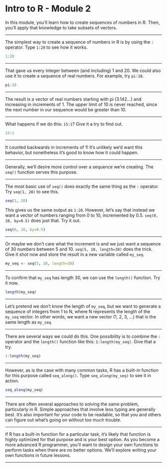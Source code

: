 Intro to R - Module 2
========================================================

In this module, you'll learn how to create sequences of numbers in R. Then, you'll apply that knowledge to take subsets of vectors.

---

The simplest way to create a sequence of numbers in R is by using the `:` operator. Type `1:20` to see how it works.

```r
1:20
```

---

That gave us every integer between (and including) 1 and 20. We could also use it to create a sequence of real numbers. For example, try `pi:10`.

```r
pi:10
```

---

The result is a vector of real numbers starting with pi (3.142...) and increasing in increments of 1. The upper limit of 10 is never reached, since the next number in our sequence would be greater than 10.

---

What happens if we do this: `15:1`? Give it a try to find out.

```r
15:1
```

---

It counted backwards in increments of 1! It's unlikely we'd want this behavior, but nonetheless it's good to know how it could happen.

---

Generally, we'll desire more control over a sequence we're creating. The `seq()` function serves this purpose.

---

The most basic use of `seq()` does exactly the same thing as the `:` operator. Try `seq(1, 20)` to see this.

```r
seq(1, 20)
```

This gives us the same output as `1:20`. However, let's say that instead we want a vector of numbers ranging from 0 to 10, incremented by 0.5. `seq(0, 10, by=0.5)` does just that. Try it out.

```r
seq(0, 10, by=0.5)
```

---

Or maybe we don't care what the increment is and we just want a sequence of 30 numbers between 5 and 10. `seq(5, 10, length=30)` does the trick. Give it shot now and store the result in a new variable called `my_seq`.

```r
my_seq <- seq(5, 10, length=30)
```

---

To confirm that `my_seq` has length 30, we can use the `length()` function. Try it now.

```r
length(my_seq)
```

---

Let's pretend we don't know the length of `my_seq`, but we want to generate a sequence of integers from 1 to N, where N represents the length of the `my_seq` vector. In other words, we want a new vector (1, 2, 3, ...) that is the same length as `my_seq`.

---

There are several ways we could do this. One possibility is to combine the `:` operator and the `length()` function like this: `1:length(my_seq)`. Give that a try.

```r
1:length(my_seq)
```

---

However, as is the case with many common tasks, R has a built-in function for this purpose called `seq_along()`. Type `seq_along(my_seq)` to see it in action.

```r
seq_along(my_seq)
```

---

There are often several approaches to solving the same problem, particularly in R. Simple approaches that involve less typing are generally best. It's also important for your code to be readable, so that you and others can figure out what's going on without too much trouble.

---

If R has a built-in function for a particular task, it's likely that function is highly optimized for that purpose and is your best option. As you become a more advanced R programmer, you'll want to design your own functions to perform tasks when there are no better options. We'll explore writing your own functions in future lessons.

---

